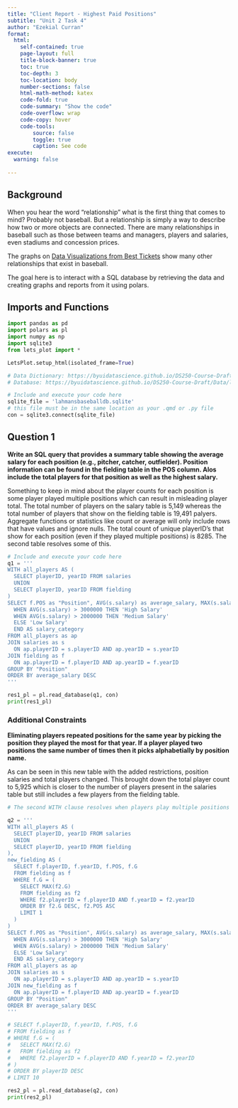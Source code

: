 ```yaml
---
title: "Client Report - Highest Paid Positions"
subtitle: "Unit 2 Task 4"
author: "Ezekial Curran"
format:
  html:
    self-contained: true
    page-layout: full
    title-block-banner: true
    toc: true
    toc-depth: 3
    toc-location: body
    number-sections: false
    html-math-method: katex
    code-fold: true
    code-summary: "Show the code"
    code-overflow: wrap
    code-copy: hover
    code-tools:
        source: false
        toggle: true
        caption: See code
execute: 
  warning: false
    
---
```


## Background

When you hear the word “relationship” what is the first thing that comes to mind? Probably not baseball. But a relationship is simply a way to describe how two or more objects are connected. There are many relationships in baseball such as those between teams and managers, players and salaries, even stadiums and concession prices.

The graphs on [Data Visualizations from Best Tickets](https://web.archive.org/web/20200804101201/http://www.besttickets.com/blog/mlb-players-census/) show many other relationships that exist in baseball.

The goal here is to interact with a SQL database by retrieving the data and creating graphs and reports from it using polars.

## Imports and Functions

```python
import pandas as pd 
import polars as pl
import numpy as np
import sqlite3
from lets_plot import *

LetsPlot.setup_html(isolated_frame=True)
```


```python
# Data Dictionary: https://byuidatascience.github.io/DS250-Course-Draft/Data/readme2014.txt
# Database: https://byuidatascience.github.io/DS250-Course-Draft/Data/lahmansbaseballdb.sqlite

# Include and execute your code here
sqlite_file = 'lahmansbaseballdb.sqlite'
# this file must be in the same location as your .qmd or .py file
con = sqlite3.connect(sqlite_file)
```

## Question 1

__Write an SQL query that provides a summary table showing the average salary for each position (e.g., pitcher, catcher, outfielder). Position information can be found in the fielding table in the POS column. Alos include the total players for that position as well as the highest salary.__

Something to keep in mind about the player counts for each position is some player played multiple positions which can result in misleading player total. The total number of players on the salary table is 5,149 whereas the total number of players that show on the fielding table is 19,491 palyers. Aggregate functions or statistics like count or average will only include rows that have values and ignore nulls. The total count of unique playerID's that show for each position (even if they played multiple positions) is 8285. The second table resolves some of this.

```python
# Include and execute your code here
q1 = '''
WITH all_players AS (
  SELECT playerID, yearID FROM salaries
  UNION
  SELECT playerID, yearID FROM fielding
)
SELECT f.POS as "Position", AVG(s.salary) as average_salary, MAX(s.salary) as "Highest Salary", COUNT(DISTINCT ap.playerID) as "Total Players", CASE
  WHEN AVG(s.salary) > 3000000 THEN 'High Salary'
  WHEN AVG(s.salary) > 2000000 THEN 'Medium Salary'
  ELSE 'Low Salary'
  END AS salary_category
FROM all_players as ap
JOIN salaries as s
  ON ap.playerID = s.playerID AND ap.yearID = s.yearID
JOIN fielding as f
  ON ap.playerID = f.playerID AND ap.yearID = f.yearID
GROUP BY "Position"
ORDER BY average_salary DESC
'''

res1_pl = pl.read_database(q1, con)
print(res1_pl)
```

### Additional Constraints

__Eliminating players repeated positions for the same year by picking the position they played the most for that year. If a player played two positions the same number of times then it picks alphabetially by position name.__

As can be seen in this new table with the added restrictions, position salaries and total players changed. This brought down the total player count to 5,925 which is closer to the number of players present in the salaries table but still includes a few players from the fielding table.

```python
# The second WITH clause resolves when players play multiple positions in the same year by picking the one they played the most games as. If there is a tie between the number of games it picks the one alphabetically by position name.

q2 = '''
WITH all_players AS (
  SELECT playerID, yearID FROM salaries
  UNION
  SELECT playerID, yearID FROM fielding
),
new_fielding AS (
  SELECT f.playerID, f.yearID, f.POS, f.G
  FROM fielding as f
  WHERE f.G = (
    SELECT MAX(f2.G)
    FROM fielding as f2
    WHERE f2.playerID = f.playerID AND f.yearID = f2.yearID
    ORDER BY f2.G DESC, f2.POS ASC
    LIMIT 1
  )
)
SELECT f.POS as "Position", AVG(s.salary) as average_salary, MAX(s.salary) as "Highest Salary", COUNT(DISTINCT ap.playerID) as "Total Players", CASE
  WHEN AVG(s.salary) > 3000000 THEN 'High Salary'
  WHEN AVG(s.salary) > 2000000 THEN 'Medium Salary'
  ELSE 'Low Salary'
  END AS salary_category
FROM all_players as ap
JOIN salaries as s
  ON ap.playerID = s.playerID AND ap.yearID = s.yearID
JOIN new_fielding as f
  ON ap.playerID = f.playerID AND ap.yearID = f.yearID
GROUP BY "Position"
ORDER BY average_salary DESC
'''

# SELECT f.playerID, f.yearID, f.POS, f.G
# FROM fielding as f
# WHERE f.G = (
#   SELECT MAX(f2.G)
#   FROM fielding as f2
#   WHERE f2.playerID = f.playerID AND f.yearID = f2.yearID
# )
# ORDER BY playerID DESC
# LIMIT 10

res2_pl = pl.read_database(q2, con)
print(res2_pl)
```